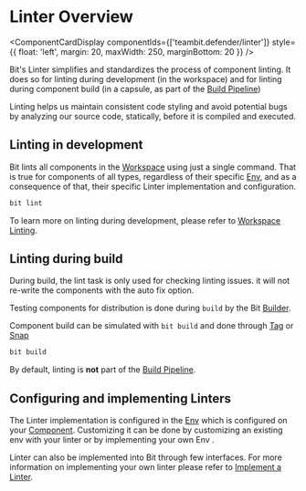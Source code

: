 
# Linter Overview

<ComponentCardDisplay
  componentIds={['teambit.defender/linter']}
  style={{ float: 'left', margin: 20, maxWidth: 250, marginBottom: 20 }}
/>

Bit's Linter simplifies and standardizes the process of component linting. It does so for linting during development (in the workspace) and for linting during component build (in a capsule, as part of the [Build Pipeline](/dev-services-overview/builder/build-pipelines))

Linting helps us maintain consistent code styling and avoid potential bugs by analyzing our source code, statically, before it is compiled and executed.

## Linting in development

Bit lints all components in the [Workspace](/workspace/workspace-overview) using just a single command. That is true for components of all types, regardless of their specific [Env](/envs/envs-overview), and as a consequence of that, their specific Linter implementation<!-- [Linter implementation](#) --> and configuration.

```bash
bit lint
```

To learn more on linting during development, please refer to [Workspace Linting](/linter/workspace-linting).

## Linting during build

During build, the lint task is only used for checking linting issues. it will not re-write the components with the auto fix option.

Testing components for distribution is done during `build` by the Bit [Builder](/builder/overview).

Component build can be simulated with `bit build` and done through [Tag](/components/tags) or [Snap](/components/snaps)

```bash
bit build
```

By default, linting is **not** part of the [Build Pipeline](/dev-services-overview/builder/build-pipelines).

<!--TODO To learn more on linting during build and how to add a lint [Build Task](/builder/overview#build-task), please refer to [Linting During Build](#). -->

## Configuring and implementing Linters

The Linter implementation<!-- [Linter implementation](#) --> is configured in the [Env](/envs/envs-overview) which is configured on your [Component](/components/component-overview). Customizing it can be done by customizing an existing env with your linter <!-- TODO [customizing an existing env with your linter](/) --> or by implementing your own Env <!-- [implementing your own Env](/envs/customizing-env) -->.

Linter can also be implemented into Bit through few interfaces. For more information on implementing your own linter please refer to [Implement a Linter](linter/implement-linter).
